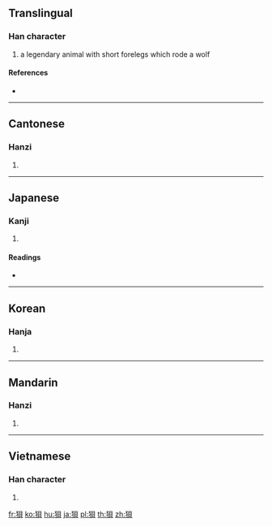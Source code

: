 {{also|狈}}
==Translingual==

===Han character===
{{Han char|rn=94|rad=犬|as=07|sn=10|four=46280|canj=KHBUC}}

# a legendary animal with short forelegs which rode a wolf

====References====
* {{Han ref|kx=0712.030|dkj=20433|dj=1124.040|hdz=21349.030|uh=72FD|ud=29437|bh=AF56|bd=44886}}

----

==Cantonese==

===Hanzi===
{{yue-hanzi|jyut=|y=bui3|sim=狈}}

# {{defn|lang=yue|sort=犬07}}

----

==Japanese==

===Kanji===
{{ja-kanji|grade=|rs=犬07}}

# {{defn|lang=ja|sort=犬07}}

====Readings====
* {{ja-readings|on=[[はい]] (hai), [[ばい]] (bai)|kun=}}

----

==Korean==

===Hanja===
{{ko-hanja|hangeul=패|eumhun=|rv=pae|mr=p'ae|y=phay}}

# {{defn|lang=ko|sort=犬07}}

----

==Mandarin==

===Hanzi===
{{cmn-hanzi|sim=狈|pin=[[bèi]] ([[bei4]]), [[xiāo]] ([[xiao1]])|wg=pei<sup>4</sup>, hsiao<sup>1</sup>}}

# {{defn|lang=cmn|sort=犬07}}

----

==Vietnamese==

===Han character===
{{vi-hantu|[[bái]]|rs=犬07}}

# {{defn|lang=vi|sort=犬07}}

[[fr:狽]]
[[ko:狽]]
[[hu:狽]]
[[ja:狽]]
[[pl:狽]]
[[th:狽]]
[[zh:狽]]